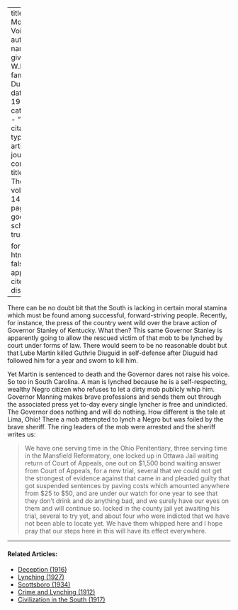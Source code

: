 
---
title: 'A Moral Void'
author:
  - name:
      given: W.E.B.
      family: Du Bois
date: May 1917
categories: 
  - ""
citation: 
  type: article-journal
  container-title: The Crisis
  volume: 14
  issue: 1
  page: 9
google-scholar: true

format:
  html:
    toc: false
    appendix-cite-as: display
---



There can be no doubt bit that the South is lacking in certain moral stamina which must be found among successful, forward-striving people. Recently, for instance, the press of the country went wild over the brave action of Governor Stanley of Kentucky. What then? This same Governor Stanley is apparently going to allow the rescued victim of that mob to be lynched by court under forms of law. There would seem to be no reasonable doubt but that Lube Martin killed Guthrie Diuguid in self-defense after Diuguid had followed him for a year and sworn to kill him. 

Yet Martin is sentenced to death and the Governor dares not raise his voice. So too in South Carolina. A  man is lynched because he is a self-respecting, wealthy Negro citizen who refuses to let a dirty mob publicly whip him. Governor Manning makes brave professions and sends them out through the associated press yet to-day every single lyncher  is free and unindicted. The Governor does nothing and will do nothing. How different is the tale at  Lima, Ohio! There a mob attempted to lynch a Negro but was foiled by the brave sheriff. The ring leaders of the mob were arrested and the sheriff writes us: 

> We have one serving time in the Ohio Penitentiary, three serving time in the Mansfield Reformatory, one locked up in Ottawa Jail waiting return of Court of Appeals, one out on $1,500 bond waiting answer from Court of Appeals, for a new trial, several that we could not get the strongest of evidence against that came in and pleaded guilty that got suspended sentences by paving costs which amounted anywhere from $25 to $50, and are under our watch for one year to see that they don't drink and do anything bad, and we surely have our eyes on them and will continue so. locked in the county jail yet awaiting his trial, several to try yet, and about four who were indicted that we have not been able to locate yet. We have them whipped here and I hope pray that our steps here in this will have its effect everywhere.

<!-- Similar articles start here -->
<div  class="clear-wrap"></div>
<hr>
#### Related Articles:

* [Deception (1916)](/Volumes/12/02/deception.html)
* [Lynching (1927)](/Volumes/33/04/lynching.html)
* [Scottsboro (1934)](/Volumes/41/01/scottsboro.html)
* [Crime and Lynching (1912)](/Volumes/03/03/crime_and_lynching.html)
* [Civilization in the South (1917)](/Volumes/13/05/civilization_in_south.html)

<!-- Similar articles end here -->
